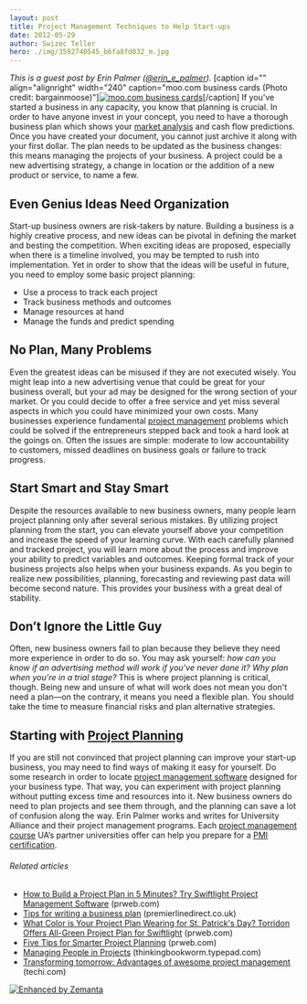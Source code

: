 ```yaml
---
layout: post
title: Project Management Techniques to Help Start-ups
date: 2012-05-29
author: Swizec Teller
hero: ./img/3592740545_b6fa8fd032_m.jpg
---
```


_This is a guest post by Erin Palmer ([@erin_e_palmer](http://twitter.com/erin_e_palmer))._ \[caption id="" align="alignright" width="240" caption="moo.com business cards (Photo credit: bargainmoose)"][![moo.com business cards](./img/3592740545_b6fa8fd032_m.jpg "moo.com business cards")](http://www.flickr.com/photos/31954284@N07/3592740545)\[/caption] If you’ve started a business in any capacity, you know that planning is crucial. In order to have anyone invest in your concept, you need to have a thorough business plan which shows your [market analysis](http://en.wikipedia.org/wiki/Market_analysis "Market analysis") and cash flow predictions. Once you have created your document, you cannot just archive it along with your first dollar. The plan needs to be updated as the business changes: this means managing the projects of your business. A project could be a new advertising strategy, a change in location or the addition of a new product or service, to name a few.

## Even Genius Ideas Need Organization

Start-up business owners are risk-takers by nature. Building a business is a highly creative process, and new ideas can be pivotal in defining the market and besting the competition. When exciting ideas are proposed, especially when there is a timeline involved, you may be tempted to rush into implementation. Yet in order to show that the ideas will be useful in future, you need to employ some basic project planning:

-   Use a process to track each project
-   Track business methods and outcomes
-   Manage resources at hand
-   Manage the funds and predict spending

## No Plan, Many Problems

Even the greatest ideas can be misused if they are not executed wisely. You might leap into a new advertising venue that could be great for your business overall, but your ad may be designed for the wrong section of your market. Or you could decide to offer a free service and yet miss several aspects in which you could have minimized your own costs. Many businesses experience fundamental [project management](http://en.wikipedia.org/wiki/Project_management "Project management") problems which could be solved if the entrepreneurs stepped back and took a hard look at the goings on. Often the issues are simple: moderate to low accountability to customers, missed deadlines on business goals or failure to track progress.

## Start Smart and Stay Smart

Despite the resources available to new business owners, many people learn project planning only after several serious mistakes. By utilizing project planning from the start, you can elevate yourself above your competition and increase the speed of your learning curve. With each carefully planned and tracked project, you will learn more about the process and improve your ability to predict variables and outcomes. Keeping formal track of your business projects also helps when your business expands. As you begin to realize new possibilities, planning, forecasting and reviewing past data will become second nature. This provides your business with a great deal of stability.

## Don’t Ignore the Little Guy

Often, new business owners fail to plan because they believe they need more experience in order to do so. You may ask yourself: _how can you know if an advertising method will work if you've never done it? Why plan when you're in a trial stage?_ This is where project planning is critical, though. Being new and unsure of what will work does not mean you don't need a plan—on the contrary, it means you need a flexible plan. You should take the time to measure financial risks and plan alternative strategies.

## Starting with [Project Planning](http://en.wikipedia.org/wiki/Project_planning "Project planning")

If you are still not convinced that project planning can improve your start-up business, you may need to find ways of making it easy for yourself. Do some research in order to locate [project management software](http://en.wikipedia.org/wiki/Project_management_software "Project management software") designed for your business type. That way, you can experiment with project planning without putting excess time and resources into it. New business owners do need to plan projects and see them through, and the planning can save a lot of confusion along the way. Erin Palmer works and writes for University Alliance and their project management programs. Each [project management course](http://www.villanovau.com/online-courses/project-management.aspx) UA’s partner universities offer can help you prepare for a [PMI certification](http://www.villanovau.com/pmi-certification/).

###### Related articles

-   [How to Build a Project Plan in 5 Minutes? Try Swiftlight Project Management Software](http://www.prweb.com/releases/Swiftlight/ProjectManagementSoftware/prweb2947254.htm) (prweb.com)
-   [Tips for writing a business plan](http://www.premierlinedirect.co.uk/knowledge/expert-tips-and-guides/2010/5/tips-for-writing-a-business-plan) (premierlinedirect.co.uk)
-   [What Color is Your Project Plan Wearing for St. Patrick's Day? Torridon Offers All-Green Project Plan for Swiftlight](http://www.prweb.com/releases/St-Patricks-Day/All-Green-Project-Plan/prweb5138744.htm) (prweb.com)
-   [Five Tips for Smarter Project Planning](http://www.prweb.com/releases/prwebProject-management/project-planning/prweb4605474.htm) (prweb.com)
-   [Managing People in Projects](http://thinkingbookworm.typepad.com/blog/2012/05/managing-people-in-projects.html) (thinkingbookworm.typepad.com)
-   [Transforming tomorrow: Advantages of awesome project management](http://www.techi.com/2012/05/transforming-tomorrow-advantages-of-awesome-project-management/) (techi.com)

[![Enhanced by Zemanta](http://img.zemanta.com/zemified_e.png?x-id=fc3311a3-81a3-4059-8e51-86e1c9320288)](http://www.zemanta.com/?px "Enhanced by Zemanta")
